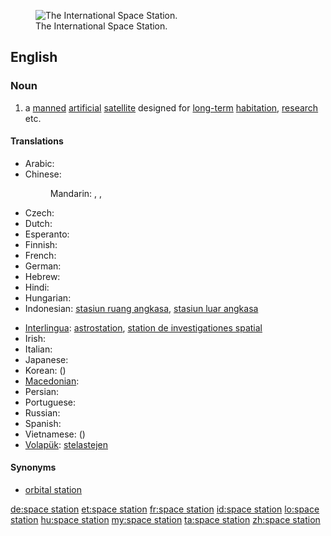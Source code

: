 [[Image:STS-114_view_of_the_ISS_after_undocking.jpg|thumb|right|The International Space Station.]]
==English==

===Noun===
{{wikipedia}}
{{en-noun|sg=[[space]] [[station]]}}

# a [[manned]] [[artificial]] [[satellite]] designed for [[long-term]] [[habitation]], [[research]] etc.

====Translations====
{{trans-top|manned artificial satellite}}
* Arabic: {{t|ar|محطة فضاء|f|tr=muHáttat faDaa'|sc=Arab}}
* Chinese:
*: Mandarin: {{t|zh|空間站|sc=Hani}}, {{t|zh|空间站|tr=kōngjiānzhàn|sc=Hani}}, {{tø|cmn|太空站|tr=tàikōngzhàn|sc=Hans}}
* Czech: {{t|cs|vesmírná stanice|f}}
* Dutch: {{t|nl|ruimtestation|n}}
* Esperanto: {{t|eo|kosmostacio}}
* Finnish: {{t-|fi|avaruusasema}}
* French: {{t+|fr|station spatiale|f}}
* German: {{t+|de|Raumstation}}
* Hebrew: {{t-|he|תחנת חלל|f|tr=takhanát-khalál}}
* Hindi: {{t|hi|अंतरिक्ष स्टेशन|tr=antarikṣ sṭēśan|sc=Deva}}
* Hungarian: {{t+|hu|űrállomás}}
* Indonesian: [[stasiun ruang angkasa]], [[stasiun luar angkasa]]
{{trans-mid}}
* [[Interlingua]]: [[astrostation]], [[station de investigationes spatial]]
* Irish: {{t-|ga|stáisiún spáis|m|xs=Irish}}
* Italian: {{t|it|stazione spaziale|f}}
* Japanese: {{t|ja|宇宙ステーション|tr=uchū-sutēshon|sc=Jpan}}
* Korean: {{t|ko|우주 정거장|tr=uju jeong-geojang|sc=Kore}} ({{t|ko|宇宙停車場|sc=Kore}})
* [[Macedonian]]: {{t|mk|вселенска станица|f|tr=vsélenska stánica}}
* Persian: {{t|fa|ایستگاه فضایی|sc=fa-Arab}}
* Portuguese: {{t|pt|estação de espaço|f}}
* Russian: {{t|ru|космическая станция|f|tr=kosmíčeskaja stáncija|sc=Cyrl}}
* Spanish: {{t|es|estación espacial|f}}
* Vietnamese: {{t|vi|trạm không gian}} ({{t|vi|站空間}})
* [[Volapük]]: [[stelastejen]]
{{trans-bottom}}

====Synonyms====
* [[orbital station]]

[[de:space station]]
[[et:space station]]
[[fr:space station]]
[[id:space station]]
[[lo:space station]]
[[hu:space station]]
[[my:space station]]
[[ta:space station]]
[[zh:space station]]
